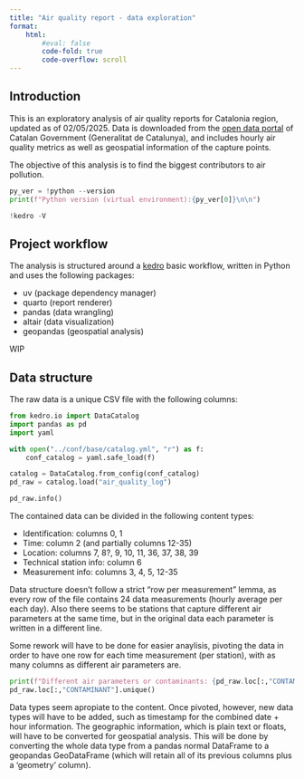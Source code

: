 ```yaml
---
title: "Air quality report - data exploration"
format: 
    html:
        #eval: false
        code-fold: true
        code-overflow: scroll
---
```


## Introduction

This is an exploratory analysis of air quality reports for Catalonia region, updated as of 02/05/2025. 
Data is downloaded from the [open data portal](https://administraciodigital.gencat.cat/ca/dades/dades-obertes/inici/index.html#googtrans(ca|en)) 
of Catalan Government (Generalitat de Catalunya), and includes hourly air quality metrics as well as 
geospatial information of the capture points.

The objective of this analysis is to find the biggest contributors to air pollution.

```python
py_ver = !python --version
print(f"Python version (virtual environment):{py_ver[0]}\n\n")

!kedro -V
```

## Project workflow

The analysis is structured around a [kedro](https://docs.kedro.org/en/stable/introduction/index.html) 
basic workflow, written in Python and uses the following packages:

- uv (package dependency manager)
- quarto (report renderer)
- pandas (data wrangling)
- altair (data visualization)
- geopandas (geospatial analysis)

WIP

## Data structure

The raw data is a unique CSV file with the following columns:

```python
from kedro.io import DataCatalog
import pandas as pd
import yaml

with open("../conf/base/catalog.yml", "r") as f:
    conf_catalog = yaml.safe_load(f)

catalog = DataCatalog.from_config(conf_catalog)
pd_raw = catalog.load("air_quality_log")
```

```python
pd_raw.info()
```

The contained data can be divided in the following content types:

- Identification: columns 0, 1
- Time: column 2 (and partially columns 12-35)
- Location: columns 7, 8?, 9, 10, 11, 36, 37, 38, 39
- Technical station info: column 6
- Measurement info: columns 3, 4, 5, 12-35

Data structure doesn't follow a strict "row per measurement" lemma, 
as every row of the file contains 24 data measurements (hourly average per each day).
Also there seems to be stations that capture different air parameters at the same time,
but in the original data each parameter is written in a different line.

Some rework will have to be done for easier anaylisis, pivoting the data in order to have
one row for each time measurement (per station), with as many columns as different air parameters are.

```python
print(f"Different air parameters or contaminants: {pd_raw.loc[:,"CONTAMINANT"].nunique()}")
pd_raw.loc[:,"CONTAMINANT"].unique()
```

Data types seem apropiate to the content. Once pivoted, however, new data types will have to be added, 
such as timestamp for the combined date + hour information. The geographic information, which is plain text or floats,
will have to be converted for geospatial analysis. This will be done by converting the whole data type from a pandas
normal DataFrame to a geopandas GeoDataFrame (which will retain all of its previous columns plus a 'geometry' column).